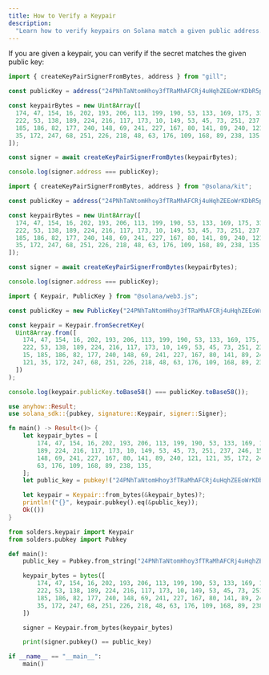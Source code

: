```yaml
---
title: How to Verify a Keypair
description:
  "Learn how to verify keypairs on Solana match a given public address."
---
```


If you are given a keypair, you can verify if the secret matches the given
public key:

<CodeTabs storage="cookbook" flags="r">

```ts !! title="Gill"
import { createKeyPairSignerFromBytes, address } from "gill";

const publicKey = address("24PNhTaNtomHhoy3fTRaMhAFCRj4uHqhZEEoWrKDbR5p");

const keypairBytes = new Uint8Array([
  174, 47, 154, 16, 202, 193, 206, 113, 199, 190, 53, 133, 169, 175, 31, 56,
  222, 53, 138, 189, 224, 216, 117, 173, 10, 149, 53, 45, 73, 251, 237, 246, 15,
  185, 186, 82, 177, 240, 148, 69, 241, 227, 167, 80, 141, 89, 240, 121, 121,
  35, 172, 247, 68, 251, 226, 218, 48, 63, 176, 109, 168, 89, 238, 135
]);

const signer = await createKeyPairSignerFromBytes(keypairBytes);

console.log(signer.address === publicKey);
```

```ts !! title="Kit"
import { createKeyPairSignerFromBytes, address } from "@solana/kit";

const publicKey = address("24PNhTaNtomHhoy3fTRaMhAFCRj4uHqhZEEoWrKDbR5p");

const keypairBytes = new Uint8Array([
  174, 47, 154, 16, 202, 193, 206, 113, 199, 190, 53, 133, 169, 175, 31, 56,
  222, 53, 138, 189, 224, 216, 117, 173, 10, 149, 53, 45, 73, 251, 237, 246, 15,
  185, 186, 82, 177, 240, 148, 69, 241, 227, 167, 80, 141, 89, 240, 121, 121,
  35, 172, 247, 68, 251, 226, 218, 48, 63, 176, 109, 168, 89, 238, 135
]);

const signer = await createKeyPairSignerFromBytes(keypairBytes);

console.log(signer.address === publicKey);
```

```typescript !! title="Legacy"
import { Keypair, PublicKey } from "@solana/web3.js";

const publicKey = new PublicKey("24PNhTaNtomHhoy3fTRaMhAFCRj4uHqhZEEoWrKDbR5p");

const keypair = Keypair.fromSecretKey(
  Uint8Array.from([
    174, 47, 154, 16, 202, 193, 206, 113, 199, 190, 53, 133, 169, 175, 31, 56,
    222, 53, 138, 189, 224, 216, 117, 173, 10, 149, 53, 45, 73, 251, 237, 246,
    15, 185, 186, 82, 177, 240, 148, 69, 241, 227, 167, 80, 141, 89, 240, 121,
    121, 35, 172, 247, 68, 251, 226, 218, 48, 63, 176, 109, 168, 89, 238, 135
  ])
);

console.log(keypair.publicKey.toBase58() === publicKey.toBase58());
```

```rust !! title="Rust"
use anyhow::Result;
use solana_sdk::{pubkey, signature::Keypair, signer::Signer};

fn main() -> Result<()> {
    let keypair_bytes = [
        174, 47, 154, 16, 202, 193, 206, 113, 199, 190, 53, 133, 169, 175, 31, 56, 222, 53, 138,
        189, 224, 216, 117, 173, 10, 149, 53, 45, 73, 251, 237, 246, 15, 185, 186, 82, 177, 240,
        148, 69, 241, 227, 167, 80, 141, 89, 240, 121, 121, 35, 172, 247, 68, 251, 226, 218, 48,
        63, 176, 109, 168, 89, 238, 135,
    ];
    let public_key = pubkey!("24PNhTaNtomHhoy3fTRaMhAFCRj4uHqhZEEoWrKDbR5p");

    let keypair = Keypair::from_bytes(&keypair_bytes)?;
    println!("{}", keypair.pubkey().eq(&public_key));
    Ok(())
}
```

```py !! title="Python"
from solders.keypair import Keypair
from solders.pubkey import Pubkey

def main():
    public_key = Pubkey.from_string("24PNhTaNtomHhoy3fTRaMhAFCRj4uHqhZEEoWrKDbR5p")

    keypair_bytes = bytes([
        174, 47, 154, 16, 202, 193, 206, 113, 199, 190, 53, 133, 169, 175, 31, 56,
        222, 53, 138, 189, 224, 216, 117, 173, 10, 149, 53, 45, 73, 251, 237, 246, 15,
        185, 186, 82, 177, 240, 148, 69, 241, 227, 167, 80, 141, 89, 240, 121, 121,
        35, 172, 247, 68, 251, 226, 218, 48, 63, 176, 109, 168, 89, 238, 135
    ])

    signer = Keypair.from_bytes(keypair_bytes)

    print(signer.pubkey() == public_key)

if __name__ == "__main__":
    main()
```

</CodeTabs>
